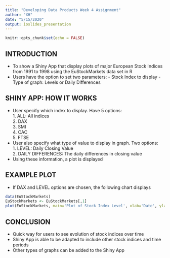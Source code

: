 ---
title: "Developing Data Products Week 4 Assignment"
author: "XH"
date: "5/15/2020"
output: ioslides_presentation
---

```{r setup, include=FALSE}
knitr::opts_chunk$set(echo = FALSE)
```

## INTRODUCTION

- To show a Shiny App that display plots of major European Stock Indices from 1991 to 1998 using the EuStockMarkets data set in R
- Users have the option to set two parameters:
       - Stock Index to display
       - Type of graph: Levels or Daily Differences

## SHINY APP: HOW IT WORKS

- User specify which index to display.  Have 5 options:  
       1. ALL: All indices  
       2. DAX  
       3. SMI  
       4. CAC  
       5. FTSE  
- User also specify what type of value to display in graph.  Two options:  
       1. LEVEL: Daily Closing Value  
       2. DAILY DIFFERENCES: The daily differences in closing value   
- Using these information, a plot is displayed

## EXAMPLE PLOT

- If DAX and LEVEL options are chosen, the following chart displays

```{r exampleplot}
data(EuStockMarkets)
EuStockMarkets <- EuStockMarkets[,1]
plot(EuStockMarkets, main='Plot of Stock Index Level', xlab='Date', ylab='Value')
```

## CONCLUSION

- Quick way for users to see evolution of stock indices over time 
- Shiny App is able to be adapted to include other stock indices and time periods
- Other types of graphs can be added to the Shiny App
